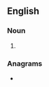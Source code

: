 ==English==

===Noun===
{{head|en|noun plural form}}

# {{plural of|illation|lang=en}}

===Anagrams===
* {{anagrams|en|lion's tail}}
